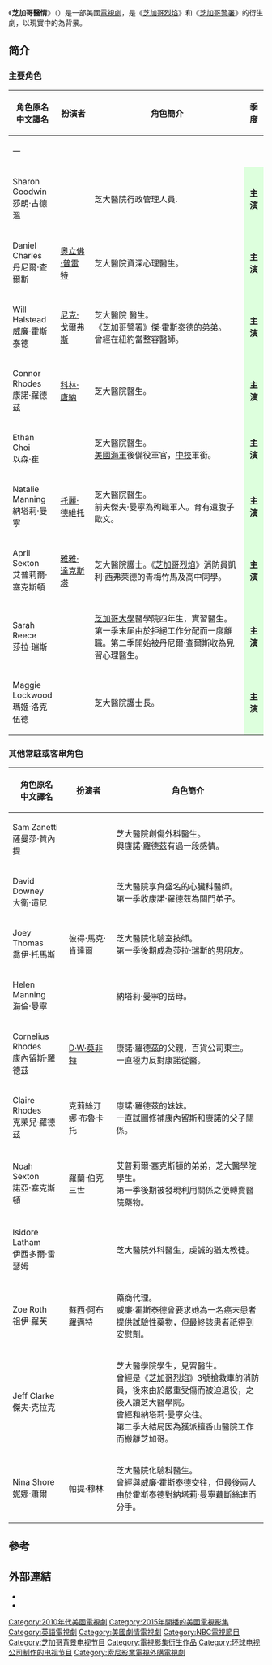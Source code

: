 {{unreferenced|time=2018-08-13T05:32:58+00:00}}
{{Infobox television
| show_name            = 芝加哥醫情
| original_name        = {{lang|en|Chicago Med}}
| image                = 
| caption              =
| genre                = 剧情片<br/>醫療劇
| creator              = {{link-en|迪克·沃尔夫|Dick Wolf}}<br />{{link-en|马特·奥姆斯特德|Matt Olmstead}}
| starring             = {{Plainlist|
*{{link-en|莎朗·艾帕莎·默克爾森|Sharon Epatha Merkerson}} 
*[[奧立佛·普雷特|奧立佛·普雷特]]
*[[尼克·戈爾弗斯|尼克·戈爾弗斯]]
*[[科林·唐納|科林·唐納]]
*{{link-en|布萊恩·泰|Brian Tee}} 
*[[托麗·德維托|托麗·德維托]] 
*[[雅雅·達克斯塔|雅雅·達克斯塔]]
*{{link-en|瑞秋·德皮洛|Rachel DiPillo}} 
*{{link-en|瑪琳·巴瑞特|Marlyne Barrett}} 
}}
| theme_music_composer =
| opentheme            =
| composer             = 
| country              = {{USA}}
| language             = 英语
| num_seasons          = 7
| num_episodes         = 141
| list_episodes        = 
|writer                = {{Plainlist|
*迈克尔·勃兰特
*{{link-en|德里克·哈斯|Derek Haas}}
*{{link-en|马特·奥姆斯特德|Matt Olmstead}}
*迪克·沃尔夫}}
| executive_producer   = {{Plainlist|
*迈克尔·勃兰特
*德里克·哈斯
*丹妮尔·盖尔伯
*{{link-en|彼得·扬科夫斯基|Peter Jankowski}}
*马特·奥姆斯特德
*迪克·沃尔夫
*{{link-en|乔·查普尔|Joe Chappelle}}}}
| producer             =
| location             = 
| camera               =
| runtime              = 
| company              = 沃尔夫影业<br />[[环球电视公司|环球电视公司]]
| distributor          =
| channel              = [[全国广播公司|全国广播公司]]
| first_aired          = {{Start_date|2015|11|17}}
| last_aired           = 至今
| related              = {{Plainlist|
* [[芝加哥烈焰|芝加哥烈焰]]
* [[芝加哥警署|芝加哥警署]]
* [[芝加哥正義|芝加哥正義]]
}}
| website              = http://www.nbc.com/chicago-med/
| 台灣名稱             = 芝加哥醫情
| 港澳名稱             = 芝加哥醫情
}}

《'''芝加哥醫情'''》（{{lang-en|'''''Chicago Med'''''}}）是一部美國[[電視劇|電視劇]]，是《[[芝加哥烈焰|芝加哥烈焰]]》和《[[芝加哥警署|芝加哥警署]]》的衍生劇，以現實中的{{link-en|芝加哥大學醫院|University of Chicago Medical Center}}為背景。

== 简介 ==
===主要角色===
{| class="wikitable plainrowheaders"
! scope="col" rowspan="2" | 角色原名<br>中文譯名<!--各位想加港譯的話麻煩給個參考-->
! scope="col" rowspan="2" | 扮演者
! scope="col" rowspan="2" | 角色簡介
! scope="col" | 季度
|-
! scope="col" style="width:8%;" | 一
|-
|Sharon Goodwin<br>莎朗·古德溫
|{{link-en|莎朗·艾帕莎·默克爾森|Sharon Epatha Merkerson}} 
|芝大醫院行政管理人員.
| style="background: #ddffdd" align="center"| '''主演'''
|-
|Daniel Charles<br>丹尼爾·查爾斯
|[[奧立佛·普雷特|奧立佛·普雷特]]
|芝大醫院資深心理醫生。
| style="background: #ddffdd" align="center"| '''主演'''
|-
|Will Halstead<br>威廉·霍斯泰德
|[[尼克·戈爾弗斯|尼克·戈爾弗斯]]
|芝大醫院<!--Residency-->醫生。<br>《[[芝加哥警署|芝加哥警署]]》傑·霍斯泰德的弟弟。<br>曾經在紐約當整容醫師。
| style="background: #ddffdd" align="center"| '''主演'''
|-
|Connor Rhodes<br>康諾·羅德茲
|[[科林·唐納|科林·唐納]]
|芝大醫院醫生。
| style="background: #ddffdd" align="center"| '''主演'''
|-
|Ethan Choi<br>以森·崔
|{{link-en|布萊恩·高田|Brian Tee}} 
|芝大醫院醫生。<br>[[美國海軍|美國海軍]]後備役軍官，[[中校|中校]]軍銜。
| style="background: #ddffdd" align="center"| '''主演'''
|-
|Natalie Manning<br>納塔莉·曼寧
|[[托麗·德維托|托麗·德維托]] 
|芝大醫院醫生。<br>前夫傑夫·曼寧為殉職軍人。育有遺腹子歐文。
| style="background: #ddffdd" align="center"| '''主演'''
|-
|April Sexton<br>艾普莉爾·塞克斯頓
|[[雅雅·達克斯塔|雅雅·達克斯塔]]
|芝大醫院護士。《[[芝加哥烈焰|芝加哥烈焰]]》消防員凱利·西弗萊德的青梅竹馬及高中同學。
| style="background: #ddffdd" align="center"| '''主演'''
|-
|Sarah Reece<br>莎拉·瑞斯
|{{link-en|瑞秋·德皮洛|Rachel DiPillo}} 
|[[芝加哥大學|芝加哥大學]]醫學院四年生，實習醫生。<br>第一季末尾由於拒絕工作分配而一度離職。第二季開始被丹尼爾·查爾斯收為見習心理醫生。
| style="background: #ddffdd" align="center"| '''主演'''
|-
|Maggie Lockwood<br>瑪姬·洛克伍德
|{{link-en|瑪琳·巴瑞特|Marlyne Barrett}} 
|芝大醫院護士長。
| style="background: #ddffdd" align="center"| '''主演'''
|}

===其他常駐或客串角色===

{| class="wikitable plainrowheaders"
! scope="col" | 角色原名<br>中文譯名<!--各位想加港譯的話麻煩給個參考-->
! scope="col" | 扮演者
! scope="col" | 角色簡介
|-
|Sam Zanetti<br>薩曼莎·贊內提
|{{link-en|茱莉·伯曼|Julie Berman}} 
|芝大醫院創傷外科醫生。<br>與康諾·羅德茲有過一段感情。
|-
|David Downey<br>大衛·道尼
|{{link-en|貴格利·亨利|Gregg Henry}} 
|芝大醫院享負盛名的心臟科醫師。<br>第一季收康諾·羅德茲為關門弟子。
|-
|Joey Thomas<br>喬伊·托馬斯
|彼得·馬克·肯達爾
|芝大醫院化驗室技師。<br>第一季後期成為莎拉·瑞斯的男朋友。
|-
|Helen Manning<br>海倫·曼寧
|{{link-en|安妮·珀茨|Annie Potts}} 
|納塔莉·曼寧的岳母。
|-
|Cornelius Rhodes<br>康內留斯·羅德茲
|[[D·W·莫非特|D·W·莫非特]]
|康諾·羅德茲的父親，百貨公司東主。<br>一直極力反對康諾從醫。
|-
|Claire Rhodes<br>克萊兒·羅德茲
|克莉絲汀娜·布魯卡托
|康諾·羅德茲的妹妹。<br>一直試圖修補康內留斯和康諾的父子關係。
|-
|Noah Sexton<br>諾亞·塞克斯頓
|羅蘭·伯克三世
|艾普莉爾·塞克斯頓的弟弟，芝大醫學院學生。<br>第一季後期被發現利用關係之便轉賣醫院藥物。
|-
|Isidore Latham<br>伊西多爾·雷瑟姆
|{{link-en|阿托·艾桑多|Ato Essandoh}}
|芝大醫院外科醫生，虔誠的猶太教徒。
|-
|Zoe Roth<br>祖伊·羅芙
|蘇西·阿布羅邁特
|藥商代理。<br>威廉·霍斯泰德曾要求她為一名癌末患者提供試驗性藥物，但最終該患者祇得到[[安慰劑效應|安慰劑]]。
|-
|Jeff Clarke<br>傑夫·克拉克
|{{link-en|傑夫·赫普納|Jeff Hephner}}
|芝大醫學院學生，見習醫生。<br>曾經是《[[芝加哥烈焰|芝加哥烈焰]]》3號搶救車的消防員，後來由於嚴重受傷而被迫退役，之後入讀芝大醫學院。<br>曾經和納塔莉·曼寧交往。<br>第二季大結局因為獲派檀香山醫院工作而搬離芝加哥。
|-
|Nina Shore<br>妮娜·蕭爾
|帕提·穆林
|芝大醫院化驗科醫生。<br>曾經與威廉·霍斯泰德交往，但最後兩人由於霍斯泰德對納塔莉·曼寧藕斷絲連而分手。
|}

==參考==
<references/>

==外部連結==
* {{official website|http://www.nbc.com/chicago-med}}
* {{IMDb title|4655480}}

{{NBC電視節目 (播放中和即將播放)}}

{{DEFAULTSORT:Chicago Med}}
[[Category:2010年代美國電視劇|Category:2010年代美國電視劇]]
[[Category:2015年開播的美國電視影集|Category:2015年開播的美國電視影集]]
[[Category:英語電視劇|Category:英語電視劇]]
[[Category:美國劇情電視劇|Category:美國劇情電視劇]]
[[Category:NBC電視節目|Category:NBC電視節目]]
[[Category:芝加哥背景电视节目|Category:芝加哥背景电视节目]]
[[Category:電視影集衍生作品|Category:電視影集衍生作品]]
[[Category:环球电视公司制作的电视节目|Category:环球电视公司制作的电视节目]]
[[Category:索尼影業電視外購電視劇|Category:索尼影業電視外購電視劇]]